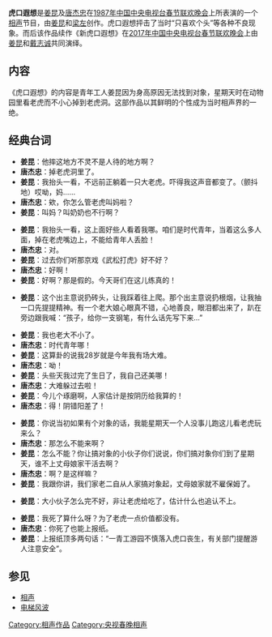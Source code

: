 '''虎口遐想'''是[[姜昆|姜昆]]及[[唐杰忠|唐杰忠]]在[[1987年中国中央电视台春节联欢晚会|1987年中国中央电视台春节联欢晚会]]上所表演的一个[[相声|相声]]节目，由[[姜昆|姜昆]]和[[梁左|梁左]]创作。虎口遐想抨击了当时“只喜欢个头”等各种不良现象。而后该作品续作《新虎口遐想》在[[2017年中国中央电视台春节联欢晚会|2017年中国中央电视台春节联欢晚会]]上由[[姜昆|姜昆]]和[[戴志诚|戴志诚]]共同演绎。

== 内容 ==
《虎口遐想》的内容是青年工人姜昆因为身高原因无法找到对象，星期天时在动物园里看老虎而不小心掉到老虎洞。这部作品以其鲜明的个性成为当时相声界的一绝。

== 经典台词 ==

*'''姜昆'''：他摔这地方不灵不是人待的地方啊？
*'''唐杰忠'''：掉老虎洞里了。
*'''姜昆'''：我抬头一看，不远前正躺着一只大老虎。吓得我这声音都变了。（颤抖地）哎呦，妈……
*'''唐杰忠'''：欸，你怎么管老虎叫妈啦？
*'''姜昆'''：叫妈？叫奶奶也不行啊？


*'''姜昆'''：我抬头一看，这上面好些人看着我哪。咱们是时代青年，当着这么多人面，掉在老虎嘴边上，不能给青年人丢脸！
*'''唐杰忠'''：对。
*'''姜昆'''：过去你们听那京戏《武松打虎》好不好？
*'''唐杰忠'''：好啊！
*'''姜昆'''：好啊？那是假的。今天哥们在这儿练真的！


*'''姜昆'''：这个出主意说扔砖头，让我踩着往上爬。那个出主意说扔根烟，让我抽一口先提提精神。有一个老大娘心眼真不错，心地善良，眼泪都出来了，趴在旁边跟我喊：“孩子，给你一支钢笔，有什么话先写下来…”


*'''姜昆'''：我也老大不小了。
*'''唐杰忠'''：时代青年哪！
*'''姜昆'''：这算卦的说我28岁就是今年我有场大难。
*'''唐杰忠'''：呦！
*'''姜昆'''：头些天我过完了生日了，我自己还美哪！
*'''唐杰忠'''：大难躲过去啦！
*'''姜昆'''：今儿个琢磨啊，人家估计是按阴历给我算的！
*'''唐杰忠'''：得！阴错阳差了！


*'''姜昆'''：你说当初如果有个对象的话，我能星期天一个人没事儿跑这儿看老虎玩来么？
*'''唐杰忠'''：那怎么不能来啊？
*'''姜昆'''：怎么不能？你让搞对象的小伙子你们说说，你们搞对象你们到了星期天，谁不上丈母娘家干活去啊？
*'''唐杰忠'''：啊？是这样嘛？
*'''姜昆'''：我跟你讲，我们家老二自从人家搞对象起，丈母娘家就不雇保姆了。


*'''姜昆'''：大小伙子怎么完不好，非让老虎给吃了，估计什么也追认不上。


*'''姜昆'''：我死了算什么呀？为了老虎一点价值都没有。
*'''唐杰忠'''：你死了也能上报纸。
*'''姜昆'''：上报纸顶多两句话：“一青工游园不慎落入虎口丧生，有关部门提醒游人注意安全”。

== 参见 ==
*[[相声|相声]]
*[[电梯风波|电梯风波]]

[[Category:相声作品|Category:相声作品]]
[[Category:央视春晚相声|Category:央视春晚相声]]